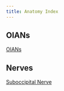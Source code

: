 ```yaml
---
title: Anatomy Index
---
```


## OIANs
[OIANs]({{< var ref-oians >}})

## Nerves
[Suboccipital Nerve]({{< var ref-suboccipital-nerve >}})